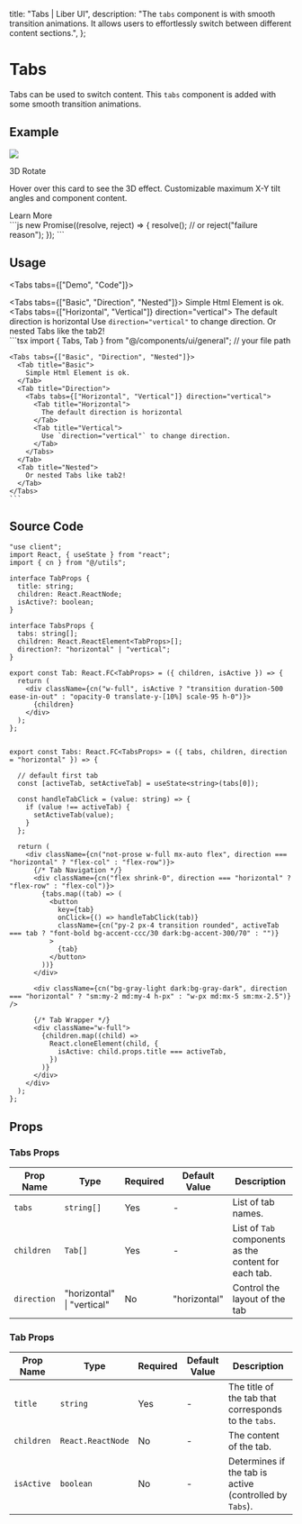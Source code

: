 
  title: "Tabs | Liber UI",
  description: "The `tabs` component is with smooth transition animations. It allows users to effortlessly switch between different content sections.",
};

# Tabs
Tabs can be used to switch content. This `tabs` component is added with some smooth transition animations. 

## Example

<ExampleBox className="sm:px-4 md:px-12 lg:px-20">
  <Tabs tabs={["Fancy Card", "Code Snippets"]}>
    <Tab title="Fancy Card">
      <div className="w-full flex justify-center">
        <ThreeDRotate>
          <div className="md:w-[450px] sm:w-[320px] sm:p-4 lg:p-6 border border-gray-light dark:border-gray-dark rounded-xl">
            <Image src="/images/project/3d-book-gallery/img8.jpg" width={1800} height={949} className="w-full h-fit rounded-md"/>
            <p className="sm:mt-3 md:mt-4 font-bold text-accent-dark dark:text-accent-white sm:text-lg md:text-xl">3D Rotate</p>
            <p className="sm:mt-1 md:mt-2 font-semibold text-accent-300 dark:text-accent-900 sm:text-xs md:text-sm">Hover over this card to see the 3D effect. Customizable maximum X-Y tilt angles and component content.</p>
            <Link href="/ui/3d-rotate" className="transition w-fit block mt-4 px-2.5 py-1.5 rounded bg-accent-dark text-accent-white dark:bg-white dark:text-accent-dark sm:text-xs md:text-sm tracking-wider">
              Learn More
            </Link>
          </div>
        </ThreeDRotate>
      </div>
    </Tab>
<Tab title="Code Snippets">
  <div>
    ```js
  new Promise((resolve, reject) => {
      resolve();
      // or
      reject("failure reason");
  });
    ```
  </div>
    </Tab>  
  </Tabs>
</ExampleBox>


## Usage

<Tabs tabs={["Demo", "Code"]}>
  <Tab title="Demo">
    <div className="w-full flex justify-center sm:py-4 md:py-10">
      <div className="w-3/5">
        <Tabs tabs={["Basic", "Direction", "Nested"]}>
          <Tab title="Basic">
            Simple Html Element is ok.
          </Tab>
          <Tab title="Direction">
            <Tabs tabs={["Horizontal", "Vertical"]} direction="vertical">
              <Tab title="Horizontal">
                The default direction is horizontal
              </Tab>
              <Tab title="Vertical">
                Use `direction="vertical"` to change direction.
              </Tab>
            </Tabs>
          </Tab>
          <Tab title="Nested">
            Or nested Tabs like the tab2!
          </Tab>
        </Tabs>
      </div>
    </div>
  </Tab>
  <Tab title="Code">
    ```tsx
    import { Tabs, Tab } from "@/components/ui/general";  // your file path

    <Tabs tabs={["Basic", "Direction", "Nested"]}>
      <Tab title="Basic">
        Simple Html Element is ok.
      </Tab>
      <Tab title="Direction">
        <Tabs tabs={["Horizontal", "Vertical"]} direction="vertical">
          <Tab title="Horizontal">
            The default direction is horizontal
          </Tab>
          <Tab title="Vertical">
            Use `direction="vertical"` to change direction.
          </Tab>
        </Tabs>
      </Tab>
      <Tab title="Nested">
        Or nested Tabs like tab2!
      </Tab>
    </Tabs>
    ```
  </Tab>
</Tabs>



## Source Code

```tsx
"use client";
import React, { useState } from "react";
import { cn } from "@/utils";

interface TabProps {
  title: string;
  children: React.ReactNode;
  isActive?: boolean;
}

interface TabsProps {
  tabs: string[];
  children: React.ReactElement<TabProps>[];
  direction?: "horizontal" | "vertical";
}

export const Tab: React.FC<TabProps> = ({ children, isActive }) => {
  return (
    <div className={cn("w-full", isActive ? "transition duration-500 ease-in-out" : "opacity-0 translate-y-[10%] scale-95 h-0")}>
      {children}
    </div>
  );
};


export const Tabs: React.FC<TabsProps> = ({ tabs, children, direction = "horizontal" }) => {

  // default first tab
  const [activeTab, setActiveTab] = useState<string>(tabs[0]);

  const handleTabClick = (value: string) => {
    if (value !== activeTab) {
      setActiveTab(value);
    }
  };

  return (
    <div className={cn("not-prose w-full mx-auto flex", direction === "horizontal" ? "flex-col" : "flex-row")}>
      {/* Tab Navigation */}
      <div className={cn("flex shrink-0", direction === "horizontal" ? "flex-row" : "flex-col")}>
        {tabs.map((tab) => (
          <button
            key={tab}
            onClick={() => handleTabClick(tab)}
            className={cn("py-2 px-4 transition rounded", activeTab === tab ? "font-bold bg-accent-ccc/30 dark:bg-accent-300/70" : "")}
          >
            {tab}
          </button>
        ))}
      </div>

      <div className={cn("bg-gray-light dark:bg-gray-dark", direction === "horizontal" ? "sm:my-2 md:my-4 h-px" : "w-px md:mx-5 sm:mx-2.5")} />

      {/* Tab Wrapper */}
      <div className="w-full">
        {children.map((child) =>
          React.cloneElement(child, {
            isActive: child.props.title === activeTab,
          })
        )}
      </div>
    </div>
  );
};
```

## Props

### Tabs Props
| Prop Name | Type            | Required | Default Value | Description                                        |
|-----------|-----------------|----------|---------------|----------------------------------------------------|
| `tabs`    | `string[]`      | Yes      | -             | List of tab names.                                |
| `children`| `Tab[]`         | Yes      | -             | List of `Tab` components as the content for each tab. |
| `direction`| "horizontal" \| "vertical" | No | "horizontal" | Control the layout of the tab |


### Tab Props
| Prop Name  | Type             | Required | Default Value | Description                                            |
|------------|------------------|----------|---------------|--------------------------------------------------------|
| `title`    | `string`         | Yes      | -             | The title of the tab that corresponds to the `tabs`. |
| `children` | `React.ReactNode`| No      | -             | The content of the tab.                               |
| `isActive` | `boolean`        | No       | -             | Determines if the tab is active (controlled by `Tabs`). |
